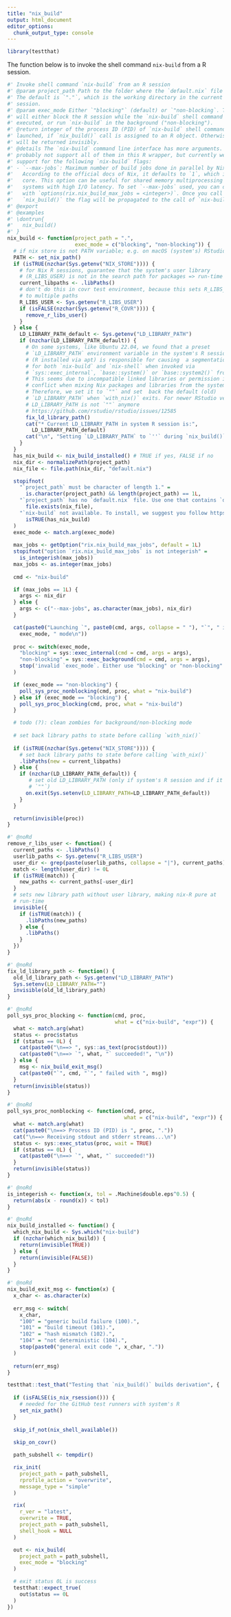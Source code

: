 ```yaml
---
title: "nix_build"
output: html_document
editor_options:
  chunk_output_type: console
---
```


```r
library(testthat)
```

The function below is to invoke the shell command `nix-build` from a R 
session.

```r
#' Invoke shell command `nix-build` from an R session
#' @param project_path Path to the folder where the `default.nix` file resides. 
#' The default is `"."`, which is the working directory in the current R
#' session.
#' @param exec_mode Either `"blocking"` (default) or `"non-blocking`. This
#' will either block the R session while the `nix-build` shell command is
#' executed, or run `nix-build` in the background ("non-blocking").
#' @return integer of the process ID (PID) of `nix-build` shell command
#' launched, if `nix_build()` call is assigned to an R object. Otherwise, it 
#' will be returned invisibly.
#' @details The `nix-build` command line interface has more arguments. We will
#' probably not support all of them in this R wrapper, but currently we have
#' support for the following `nix-build` flags:
#' - `--max-jobs`: Maximum number of build jobs done in parallel by Nix.
#'   According to the official docs of Nix, it defaults to `1`, which is one
#'   core. This option can be useful for shared memory multiprocessing or
#'   systems with high I/O latency. To set `--max-jobs` used, you can declare
#'   with `options(rix.nix_build_max_jobs = <integer>)`. Once you call
#'   `nix_build()` the flag will be propagated to the call of `nix-build`.
#' @export
#' @examples
#' \dontrun{
#'   nix_build()
#' }
nix_build <- function(project_path = ".",
                      exec_mode = c("blocking", "non-blocking")) {
  # if nix store is not PATH variable; e.g. on macOS (system's) RStudio
  PATH <- set_nix_path()
  if (isTRUE(nzchar(Sys.getenv("NIX_STORE")))) {
    # for Nix R sessions, guarantee that the system's user library 
    # (R_LIBS_USER) is not in the search path for packages => run-time purity
    current_libpaths <- .libPaths()
    # don't do this in covr test environment, because this sets R_LIBS_USER
    # to multiple paths
    R_LIBS_USER <- Sys.getenv("R_LIBS_USER")
    if (isFALSE(nzchar(Sys.getenv("R_COVR")))) {
      remove_r_libs_user()
    }
  } else {
    LD_LIBRARY_PATH_default <- Sys.getenv("LD_LIBRARY_PATH")
    if (nzchar(LD_LIBRARY_PATH_default)) {
      # On some systems, like Ubuntu 22.04, we found that a preset 
      # `LD_LIBRARY_PATH` environment variable in the system's R session
      # (R installed via apt) is responsible for causing  a segmentation fault
      # for both `nix-build` and `nix-shell` when invoked via 
      # `sys::exec_internal`, `base::system()` or `base::system2()` from R.
      # This seems due to incompatible linked libraries or permission issue that
      # conflict when mixing Nix packages and libraries from the system.
      # Therefore, we set it to `""` and set  back the default (old)
      # `LD_LIBRARY_PATH` when `with_nix()` exits. For newer RStudio versions,
      # LD_LIBRARY_PATH is not `""` anymore
      # https://github.com/rstudio/rstudio/issues/12585
      fix_ld_library_path()
      cat("* Current LD_LIBRARY_PATH in system R session is:",
        LD_LIBRARY_PATH_default)
      cat("\n", "Setting `LD_LIBRARY_PATH` to `''` during `nix_build()`")
    }
  }
  has_nix_build <- nix_build_installed() # TRUE if yes, FALSE if no
  nix_dir <- normalizePath(project_path)
  nix_file <- file.path(nix_dir, "default.nix")

  stopifnot(
    "`project_path` must be character of length 1." =
      is.character(project_path) && length(project_path) == 1L,
    "`project_path` has no `default.nix` file. Use one that contains `default.nix`" =
      file.exists(nix_file),
    "`nix-build` not available. To install, we suggest you follow https://zero-to-nix.com/start/install ." =
      isTRUE(has_nix_build)
  )
  exec_mode <- match.arg(exec_mode)
 
  max_jobs <- getOption("rix.nix_build_max_jobs", default = 1L)
  stopifnot("option `rix.nix_build_max_jobs` is not integerish" =
    is_integerish(max_jobs))
  max_jobs <- as.integer(max_jobs)
  
  cmd <- "nix-build"

  if (max_jobs == 1L) {
    args <- nix_dir
  } else {
    args <- c("--max-jobs", as.character(max_jobs), nix_dir)
  }

  cat(paste0("Launching `", paste0(cmd, args, collapse = " "), "`", " in ",
    exec_mode, " mode\n"))
  
  proc <- switch(exec_mode,
    "blocking" = sys::exec_internal(cmd = cmd, args = args),
    "non-blocking" = sys::exec_background(cmd = cmd, args = args),
    stop('invalid `exec_mode`. Either use "blocking" or "non-blocking"')
  )

  if (exec_mode == "non-blocking") {
    poll_sys_proc_nonblocking(cmd, proc, what = "nix-build")
  } else if (exec_mode == "blocking") {
    poll_sys_proc_blocking(cmd, proc, what = "nix-build")
  }

  # todo (?): clean zombies for background/non-blocking mode
  
  # set back library paths to state before calling `with_nix()`
  
  if (isTRUE(nzchar(Sys.getenv("NIX_STORE")))) {
    # set back library paths to state before calling `with_nix()`
    .libPaths(new = current_libpaths)
  } else {
    if (nzchar(LD_LIBRARY_PATH_default)) {
       # set old LD_LIBRARY_PATH (only if system's R session and if it wasn't
       # `""`)
      on.exit(Sys.setenv(LD_LIBRARY_PATH=LD_LIBRARY_PATH_default))
    }
  }

  return(invisible(proc))
}

#' @noRd
remove_r_libs_user <- function() {
  current_paths <- .libPaths() 
  userlib_paths <- Sys.getenv("R_LIBS_USER")
  user_dir <- grep(paste(userlib_paths, collapse = "|"), current_paths)
  match <- length(user_dir) != 0L
  if (isTRUE(match)) {
    new_paths <- current_paths[-user_dir]
  }
  # sets new library path without user library, making nix-R pure at 
  # run-time
  invisible({
    if (isTRUE(match)) {
      .libPaths(new_paths)
    } else {
      .libPaths()
    }
  })
}

#' @noRd
fix_ld_library_path <- function() {
  old_ld_library_path <- Sys.getenv("LD_LIBRARY_PATH")
  Sys.setenv(LD_LIBRARY_PATH="")
  invisible(old_ld_library_path)
}

#' @noRd
poll_sys_proc_blocking <- function(cmd, proc,
                                   what = c("nix-build", "expr")) {
  what <- match.arg(what)
  status <- proc$status
  if (status == 0L) {
    cat(paste0("\n==> ", sys::as_text(proc$stdout)))
    cat(paste0("\n==> `", what, "` succeeded!", "\n"))
  } else {
    msg <- nix_build_exit_msg()
    cat(paste0("`", cmd, "`", " failed with ", msg))
  }
  return(invisible(status))
}

#' @noRd
poll_sys_proc_nonblocking <- function(cmd, proc, 
                                      what = c("nix-build", "expr")) {
  what <- match.arg(what)
  cat(paste0("\n==> Process ID (PID) is ", proc, "."))
  cat("\n==> Receiving stdout and stderr streams...\n")
  status <- sys::exec_status(proc, wait = TRUE)
  if (status == 0L) {
    cat(paste0("\n==> `", what, "` succeeded!"))
  }
  return(invisible(status))
}

#' @noRd
is_integerish <- function(x, tol = .Machine$double.eps^0.5) {
  return(abs(x - round(x)) < tol)
}

#' @noRd
nix_build_installed <- function() {
  which_nix_build <- Sys.which("nix-build")
  if (nzchar(which_nix_build)) {
    return(invisible(TRUE))
  } else {
    return(invisible(FALSE))
  }
}

#' @noRd
nix_build_exit_msg <- function(x) {
  x_char <- as.character(x)
  
  err_msg <- switch(
    x_char,
    "100" = "generic build failure (100).",
    "101" = "build timeout (101).",
    "102" = "hash mismatch (102).",
    "104" = "not deterministic (104).",
    stop(paste0("general exit code ", x_char, "."))
  )
  
  return(err_msg)
}
```

```r

testthat::test_that("Testing that `nix_build()` builds derivation", {
  
  if (isFALSE(is_nix_rsession())) {
    # needed for the GitHub test runners with system's R
    set_nix_path()
  }
  
  skip_if_not(nix_shell_available())
  
  skip_on_covr()

  path_subshell <- tempdir()

  rix_init(
    project_path = path_subshell,
    rprofile_action = "overwrite",
    message_type = "simple"
  )

  rix(
    r_ver = "latest",
    overwrite = TRUE,
    project_path = path_subshell,
    shell_hook = NULL
  )

  out <- nix_build(
    project_path = path_subshell,
    exec_mode = "blocking"
  )

  # exit status 0L is success
  testthat::expect_true(
    out$status == 0L
  )
})
```

